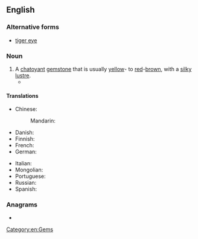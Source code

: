==English==

===Alternative forms===
* [[tiger eye]]

{{wikipedia}}

===Noun===
{{en-noun|head=[[tiger]][['s]] [[eye]]}}

# A [[chatoyant]] [[gemstone]] that is usually [[yellow#Adjective|yellow]]- to [[red#Adjective|red]]-[[brown#Adjective|brown]], with a [[silky#Adjective|silky]] [[lustre#Noun|lustre]].
#* {{RQ:Cather O Pioneers!|chapter=I|page=11|passage=Every one noticed her eyes; the brown iris had golden glints that made them look like gold-stone, or, in softer lights, like that Colorado mineral called '''tiger-eye'''.}}

====Translations====
{{trans-top|chatoyant gemstone}}
* Chinese:
*: Mandarin: {{t+|cmn|虎眼石|tr=hǔyǎnshí}}
* Danish: {{t|da|tigerøje|n}}
* Finnish: {{t|fi|tiikerinsilmä}}
* French: {{t+|fr|œil-de-tigre|m}}
* German: {{t+|de|Tigerauge|n}}
{{trans-mid}}
* Italian: {{t|it|occhio di tigre|m}}
* Mongolian: {{t|mn|барын нүд}}
* Portuguese: {{t|pt|olho de tigre|m}}
* Russian: {{t+|ru|тигро́вый глаз|m}}
* Spanish: {{t|es|ojo de tigre|m}}
{{trans-bottom}}

===Anagrams===
* {{anagrams|en|a=eeegirsty|geyserite}}

[[Category:en:Gems]]